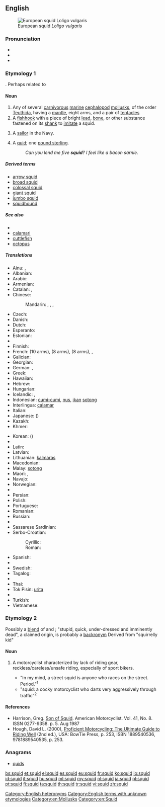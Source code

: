 {{also|SQUID}}
==English==
{{wikipedia}}

[[Image:Loligo vulgaris.jpg|thumb|right|European squid ''Loligo vulgaris'']]

===Pronunciation===
* {{IPA|/skwɪd/}}
* {{audio|en-us-squid.ogg|Audio (US)}}
* {{rhymes|ɪd}}

===Etymology 1===
{{unk.}}.  Perhaps related to {{term|squirt}}

====Noun====
{{en-noun|s|squid}}

# Any of several [[carnivorous]] [[marine]] [[cephalopod]] [[mollusk]]s, of the order [[Teuthida]], having a [[mantle]], eight arms, and a pair of [[tentacle]]s
# A [[fishhook]] with a piece of bright [[lead]], [[bone]], or other substance fastened on its [[shank]] to [[imitate]] a squid. <!--Webster 1913-->
# {{context|mildly|pejorative|lang=en}} A [[sailor]] in the Navy.
# {{context|UK|slang|humorous|rare|lang=en}} A [[quid]]; one [[pound sterling]].
#: ''Can you lend me five '''squid'''? I feel like a bacon sarnie.''

=====Derived terms=====
* [[arrow squid]]
* [[broad squid]]
* [[colossal squid]]
* [[giant squid]]
* [[jumbo squid]]
* [[squidhound]]

=====See also=====
* {{pedia}}
* [[calamari]]
* [[cuttlefish]]
* [[octopus]]

=====Translations=====
{{trans-top|sea animal}}
* Ainu: {{t|ain|パㇱサンナ|tr=passanna}}, {{t|ain|マシタンペ|tr=masitanpe}}
* Albanian: {{t|sq|kallamar}}
* Arabic: {{t|ar|حبار|m|tr=ḥabbār}}
* Armenian: {{t|hy|կաղամար|tr=kaġamar}}
* Catalan: {{t|ca|calamars|m}}, {{t|ca|calamar|m}}
* Chinese:
*: Mandarin: {{t|cmn|烏賊|sc=Hani}}, {{t+|cmn|乌贼|tr=wūzéi|sc=Hani}}, {{t+|cmn|魷魚|sc=Hani}}, {{t+|cmn|鱿鱼|tr=yóuyú|sc=Hani}}
* Czech: {{t+|cs|krakatice|f}}
* Danish: {{t|da|blæksprutte|c}}
* Dutch: {{t+|nl|inktvis|m}}
* Esperanto: {{t|eo|sepio}}
* Estonian: {{t|et|kalmaar}}
* {{trreq|fj}}
* Finnish: {{t+|fi|mustekala}}
* French: {{t+|fr|seiche|f}} (10 arms), {{t+|fr|pieuvre|f}} (8 arms), {{t+|fr|poulpe|f}} (8 arms),  {{t+|fr|encornet|m}},  {{t+|fr|calmar|m}}
* Galician: {{t+|gl|lura|f}}
* Georgian: {{t|ka|მელანთევზი|tr=melant'evzi}}
* German: {{t|de|Kalmar|m}}, {{t+|de|Tintenfisch|m}}
* Greek: {{t+|el|καλαμάρι|n}}
* Hawaiian: {{t|haw|mūheʻe}}
* Hebrew: {{t|he|דיונון|tr=dionon|sc=Hebr}}
* Hungarian: {{t+|hu|tintahal}}
* Icelandic: {{t+|is|smokkfiskur|m}}, {{t+|is|smokkur|m}}
* Indonesian: [[cumi-cumi]], [[nus]], [[ikan]] [[sotong]]
* Interlingua: [[calamar]]
* Italian: {{t+|it|calamaro|m}}
* Japanese: {{t|ja|イカ|tr=ika}} ({{t+|ja|烏賊|tr=いか, ika}})
* Kazakh: {{t|kk|кальмар|tr=kalʹmar|sc=Cyrl}}
* Khmer: {{t|km|ត្រី​មឹក|tr=dtray meuk|sc=Khmr}}
{{trans-mid}}
* Korean: {{t+|ko|오징어|tr=ojing-eo|sc=Kore}} ({{t+|ko|烏賊|sc=Kore}})
* {{trreq|lo}}
* Latin: {{t|la|lōlīgō|f}}
* Latvian: {{t|lv|kalmārs; paskvila}}
* Lithuanian: [[kalmaras]] {{g|m}}
* Macedonian: {{t|mk|лигња|f|tr=lígnja}}
* Malay: [[sotong]]
* Maori: {{t|mi|wheke}}, {{t|mi|ngū}}
* Navajo: {{t|nv|łóóʼ bigaan neeznání}}
* Norwegian: {{t+|no|akkar|m}}
* {{trreq|ang}}
* Persian: {{t+|fa|ماهی مرکب|tr=mâhi-ye markab|sc=fa-Arab}}
* Polish: {{t+|pl|kalmar}}
* Portuguese: {{t+|pt|lula|f}}
* Romanian: {{t|ro|calmar|m}}
* Russian: {{t+|ru|кальмар|m|tr=kal’már}}
* {{trreq|sm}}
* Sassarese Sardinian: {{t|sdc|tòtanu}}
* Serbo-Croatian:
*: Cyrillic: {{t|sh|ли̏гња|f|sc=Cyrl}}
*: Roman: {{t|sh|lȉgnja|f}}
* Spanish: {{t+|es|calamar|m}}
* {{trreq|sw}}
* Swedish: {{t+|sv|bläckfisk|c}}
* Tagalog: {{t|tl|pusit}}
* {{trreq|ty}}
* Thai: {{t+|th|ปลาหมึก|tr=bplaa mèuk|sc=Thai}}
* Tok Pisin: [[urita]]
* {{trreq|to}}
* Turkish: {{t+|tr|mürekkep balığı}}
* Vietnamese: {{t|vi|mực ống}}
{{trans-bottom}}

===Etymology 2===
Possibly a [[blend]] of {{term|stupid}} and {{term|quick}};  "stupid, quick, under-dressed and imminently dead", a claimed origin, is probably a [[backronym]]
Derived from "squirrelly kid"

====Noun====
{{en-noun}}

# {{context|slang|motorcycling|pejorative|lang=en}} A motorcyclist characterized by lack of riding gear, reckless/careless/unsafe riding, especially of sport bikers.<!-- moved to etymology: this is likely to be a backronym in any case: Possibly an acronym of Stupid, Quick, Under-dressed, Imminently Dead.-->
#* "In my mind, a street squid is anyone who races on the street.  Period."<sup>1</sup>
#* "squid:  a cocky motorcyclist who darts very aggressively through traffic"<sup>2</sup>

====References====
* Harrison, Greg.  [http://books.google.com/books?id=SPkDAAAAMBAJ&pg=PA5-IA1&dq=squid Son of Squid].  American Motorcyclist. Vol. 41, No. 8.  ISSN 0277-9358.  p. 5.  Aug 1987
* Hough, David L. (2000), [http://books.google.com/books?id=yeAIAIxS-cgC&q Proficient Motorcycling: The Ultimate Guide to Riding Well] (2nd ed.), USA: BowTie Press, p. 253, ISBN 1889540536, 9781889540535, p. 253.
<!--SOED-->

===Anagrams===
* [[quids#English|quids]]

[[Category:English heteronyms]]
[[Category:English terms with unknown etymologies]]
[[Category:en:Mollusks]]
[[Category:en:Squid]]

[[bs:squid]]
[[et:squid]]
[[el:squid]]
[[es:squid]]
[[eu:squid]]
[[fr:squid]]
[[ko:squid]]
[[io:squid]]
[[id:squid]]
[[it:squid]]
[[hu:squid]]
[[ml:squid]]
[[my:squid]]
[[nl:squid]]
[[ja:squid]]
[[pl:squid]]
[[pt:squid]]
[[fi:squid]]
[[ta:squid]]
[[th:squid]]
[[tr:squid]]
[[vi:squid]]
[[zh:squid]]